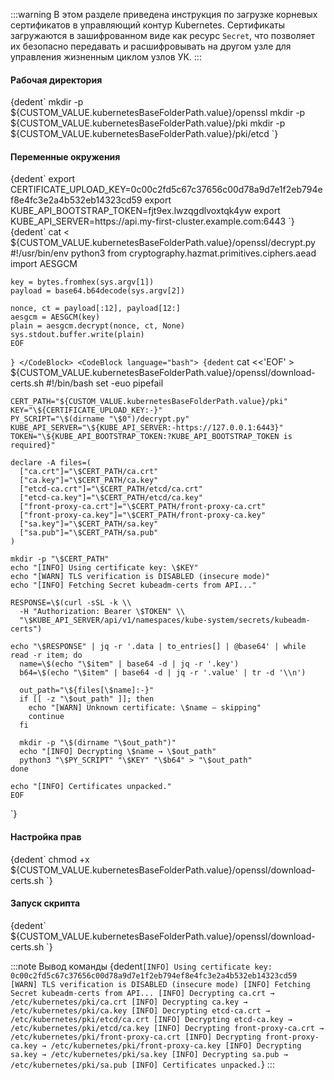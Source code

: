 



:::warning
В этом разделе приведена инструкция по загрузке корневых сертификатов в управляющий контур Kubernetes. Сертификаты загружаются в зашифрованном виде как ресурс `Secret`, что позволяет их безопасно передавать и расшифровывать на другом узле для управления жизненным циклом узлов УК.
:::


<h4>Рабочая директория</h4>
<CodeBlock language="bash">
  {dedent`
    mkdir -p ${CUSTOM_VALUE.kubernetesBaseFolderPath.value}/openssl
    mkdir -p ${CUSTOM_VALUE.kubernetesBaseFolderPath.value}/pki
    mkdir -p ${CUSTOM_VALUE.kubernetesBaseFolderPath.value}/pki/etcd
  `}
</CodeBlock>

<h4>Переменные окружения</h4>
<CodeBlock language="bash">
  {dedent`
    export CERTIFICATE_UPLOAD_KEY=0c00c2fd5c67c37656c00d78a9d7e1f2eb794ef8e4fc3e2a4b532eb14323cd59
    export KUBE_API_BOOTSTRAP_TOKEN=fjt9ex.lwzqgdlvoxtqk4yw
    export KUBE_API_SERVER=https://api.my-first-cluster.example.com:6443
  `}
</CodeBlock>

<CodeBlock language="bash">
  {dedent`
    cat <<EOF > ${CUSTOM_VALUE.kubernetesBaseFolderPath.value}/openssl/decrypt.py
    #!/usr/bin/env python3
    from cryptography.hazmat.primitives.ciphers.aead import AESGCM

    key = bytes.fromhex(sys.argv[1])
    payload = base64.b64decode(sys.argv[2])

    nonce, ct = payload[:12], payload[12:]
    aesgcm = AESGCM(key)
    plain = aesgcm.decrypt(nonce, ct, None)
    sys.stdout.buffer.write(plain)
    EOF
  `}
</CodeBlock>
<CodeBlock language="bash">
  {dedent`
    cat <<'EOF' > ${CUSTOM_VALUE.kubernetesBaseFolderPath.value}/openssl/download-certs.sh
    #!/bin/bash
    set -euo pipefail

    CERT_PATH="${CUSTOM_VALUE.kubernetesBaseFolderPath.value}/pki"
    KEY="\${CERTIFICATE_UPLOAD_KEY:-}"
    PY_SCRIPT="\$(dirname "\$0")/decrypt.py"
    KUBE_API_SERVER="\${KUBE_API_SERVER:-https://127.0.0.1:6443}"
    TOKEN="\${KUBE_API_BOOTSTRAP_TOKEN:?KUBE_API_BOOTSTRAP_TOKEN is required}"

    declare -A files=(
      ["ca.crt"]="\$CERT_PATH/ca.crt"
      ["ca.key"]="\$CERT_PATH/ca.key"
      ["etcd-ca.crt"]="\$CERT_PATH/etcd/ca.crt"
      ["etcd-ca.key"]="\$CERT_PATH/etcd/ca.key"
      ["front-proxy-ca.crt"]="\$CERT_PATH/front-proxy-ca.crt"
      ["front-proxy-ca.key"]="\$CERT_PATH/front-proxy-ca.key"
      ["sa.key"]="\$CERT_PATH/sa.key"
      ["sa.pub"]="\$CERT_PATH/sa.pub"
    )

    mkdir -p "\$CERT_PATH"
    echo "[INFO] Using certificate key: \$KEY"
    echo "[WARN] TLS verification is DISABLED (insecure mode)"
    echo "[INFO] Fetching Secret kubeadm-certs from API..."

    RESPONSE=\$(curl -sSL -k \\
      -H "Authorization: Bearer \$TOKEN" \\
      "\$KUBE_API_SERVER/api/v1/namespaces/kube-system/secrets/kubeadm-certs")

    echo "\$RESPONSE" | jq -r '.data | to_entries[] | @base64' | while read -r item; do
      name=\$(echo "\$item" | base64 -d | jq -r '.key')
      b64=\$(echo "\$item" | base64 -d | jq -r '.value' | tr -d '\\n')

      out_path="\${files[\$name]:-}"
      if [[ -z "\$out_path" ]]; then
        echo "[WARN] Unknown certificate: \$name — skipping"
        continue
      fi

      mkdir -p "\$(dirname "\$out_path")"
      echo "[INFO] Decrypting \$name → \$out_path"
      python3 "\$PY_SCRIPT" "\$KEY" "\$b64" > "\$out_path"
    done

    echo "[INFO] Certificates unpacked."
    EOF
  `}
</CodeBlock>


<h4>Настройка прав</h4>
<CodeBlock language="yaml">
  {dedent`
    chmod +x ${CUSTOM_VALUE.kubernetesBaseFolderPath.value}/openssl/download-certs.sh
  `}
</CodeBlock>

<h4>Запуск скрипта</h4>
<CodeBlock language="yaml">
  {dedent`
    ${CUSTOM_VALUE.kubernetesBaseFolderPath.value}/openssl/download-certs.sh
  `}
</CodeBlock>

:::note Вывод команды
<CodeBlock language="yaml">
  {dedent`
    [INFO] Using certificate key: 0c00c2fd5c67c37656c00d78a9d7e1f2eb794ef8e4fc3e2a4b532eb14323cd59
    [WARN] TLS verification is DISABLED (insecure mode)
    [INFO] Fetching Secret kubeadm-certs from API...
    [INFO] Decrypting ca.crt → /etc/kubernetes/pki/ca.crt
    [INFO] Decrypting ca.key → /etc/kubernetes/pki/ca.key
    [INFO] Decrypting etcd-ca.crt → /etc/kubernetes/pki/etcd/ca.crt
    [INFO] Decrypting etcd-ca.key → /etc/kubernetes/pki/etcd/ca.key
    [INFO] Decrypting front-proxy-ca.crt → /etc/kubernetes/pki/front-proxy-ca.crt
    [INFO] Decrypting front-proxy-ca.key → /etc/kubernetes/pki/front-proxy-ca.key
    [INFO] Decrypting sa.key → /etc/kubernetes/pki/sa.key
    [INFO] Decrypting sa.pub → /etc/kubernetes/pki/sa.pub
    [INFO] Certificates unpacked.
  `}
</CodeBlock>
:::
